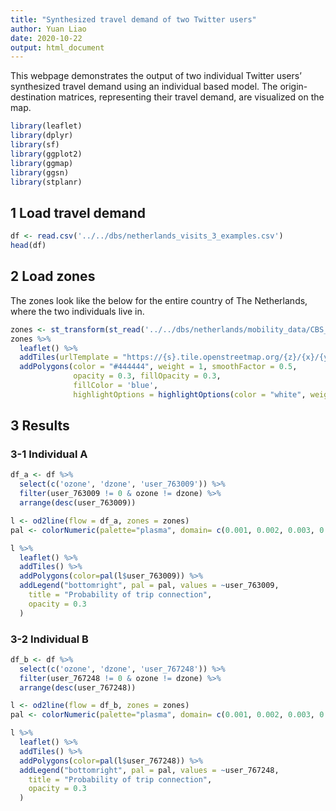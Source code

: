 ```yaml
---
title: "Synthesized travel demand of two Twitter users"
author: Yuan Liao
date: 2020-10-22
output: html_document
---
```


This webpage demonstrates the output of two individual Twitter users' synthesized travel demand using an individual based model. The origin-destination matrices, representing their travel demand, are visualized on the map.

```r
library(leaflet)
library(dplyr)
library(sf)
library(ggplot2)
library(ggmap)
library(ggsn)
library(stplanr)
```

## 1 Load travel demand
```r
df <- read.csv('../../dbs/netherlands_visits_3_examples.csv')
head(df)
```

## 2 Load zones
The zones look like the below for the entire country of The Netherlands, where the two individuals live in.
```r
zones <- st_transform(st_read('../../dbs/netherlands/mobility_data/CBS_PC4_2017_v1.shp'), crs = 4326)
zones %>%
  leaflet() %>%
  addTiles(urlTemplate = "https://{s}.tile.openstreetmap.org/{z}/{x}/{y}.png") %>%
  addPolygons(color = "#444444", weight = 1, smoothFactor = 0.5,
              opacity = 0.3, fillOpacity = 0.3,
              fillColor = 'blue',
              highlightOptions = highlightOptions(color = "white", weight = 2, bringToFront = TRUE))
```

## 3 Results
### 3-1 Individual A
```r
df_a <- df %>%
  select(c('ozone', 'dzone', 'user_763009')) %>%
  filter(user_763009 != 0 & ozone != dzone) %>%
  arrange(desc(user_763009))

l <- od2line(flow = df_a, zones = zones)
pal <- colorNumeric(palette="plasma", domain= c(0.001, 0.002, 0.003, 0.005, 0.008, 0.009, 0.01, 0.04))

l %>%
  leaflet() %>%
  addTiles() %>%
  addPolygons(color=pal(l$user_763009)) %>%
  addLegend("bottomright", pal = pal, values = ~user_763009,
    title = "Probability of trip connection",
    opacity = 0.3
  )
```

### 3-2 Individual B
```r
df_b <- df %>%
  select(c('ozone', 'dzone', 'user_767248')) %>%
  filter(user_767248 != 0 & ozone != dzone) %>%
  arrange(desc(user_767248))

l <- od2line(flow = df_b, zones = zones)
pal <- colorNumeric(palette="plasma", domain= c(0.001, 0.002, 0.003, 0.005, 0.008, 0.009, 0.017))

l %>%
  leaflet() %>%
  addTiles() %>%
  addPolygons(color=pal(l$user_767248)) %>%
  addLegend("bottomright", pal = pal, values = ~user_767248,
    title = "Probability of trip connection",
    opacity = 0.3
  )
```